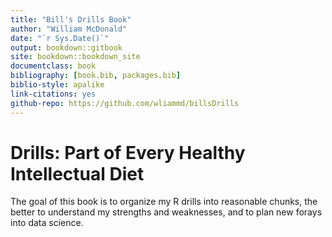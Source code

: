 ```yaml
---
title: "Bill's Drills Book"
author: "William McDonald"
date: "`r Sys.Date()`"
output: bookdown::gitbook
site: bookdown::bookdown_site
documentclass: book
bibliography: [book.bib, packages.bib]
biblio-style: apalike
link-citations: yes
github-repo: https://github.com/wliammd/billsDrills
---
```


# Drills: Part of Every Healthy Intellectual Diet {#intro}

The goal of this book is to organize my R drills into reasonable chunks, the better to understand my strengths and weaknesses, and to plan new forays into data science.
